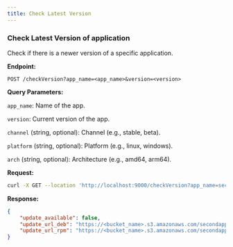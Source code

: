 ```yaml
---
title: Check Latest Version
---
```


### Check Latest Version of application

Check if there is a newer version of a specific application.

**Endpoint:**

`POST /checkVersion?app_name=<app_name>&version=<version>`

**Query Parameters:**

`app_name`: Name of the app.

`version`: Current version of the app.

`channel` (string, optional): Channel (e.g., stable, beta).

`platform` (string, optional): Platform (e.g., linux, windows).

`arch` (string, optional): Architecture (e.g., amd64, arm64).

**Request:**

```bash
curl -X GET --location 'http://localhost:9000/checkVersion?app_name=secondapp&version=0.0.1&channel=stable&platform=linux&arch=amd64'
```

**Response:**

```json
{
    "update_available": false,
    "update_url_deb": "https://<bucket_name>.s3.amazonaws.com/secondapp/stable/linux/amd64/secondapp-0.0.1.deb",
    "update_url_rpm": "https://<bucket_name>.s3.amazonaws.com/secondapp/stable/linux/amd64/secondapp-0.0.1.rpm"
}
```